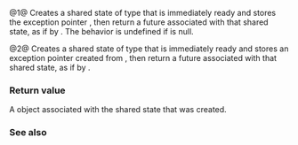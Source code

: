 {{cpp/experimental/title|make_exceptional_future}}
{{cpp/experimental/concurrency/navbar}}
{{dcl begin}}
{{dcl header|experimental/future}}
{{dcl|num=1|since=concurrency|1=
template&lt; class T &gt;
future&lt;T&gt; make_exceptional_future( std::exception_ptr ex );
}}
{{dcl|num=2|since=concurrency|1=
template&lt; class T, class E &gt;
future&lt;T&gt; make_exceptional_future( E ex );
}}
{{dcl end}}

@1@ Creates a shared state of type {{tt|T}} that is immediately ready and stores the exception pointer {{c|ex}}, then return a future associated with that shared state, as if by {{c| 
promise&lt;T&gt; p; p.set_exception(ex); return p.get_future();}}. The behavior is undefined if {{c|ex}} is null.

@2@ Creates a shared state of type {{tt|T}} that is immediately ready and stores an exception pointer created from {{c|ex}}, then return a future associated with that shared state, as if by {{c| 
promise&lt;T&gt; p; p.set_exception(std::make_exception_ptr(ex)); return p.get_future();}}.

===Return value===
A {{tt|future}} object associated with the shared state that was created.

===See also===
{{dsc begin}}
{{dsc inc|cpp/experimental/dsc make_ready_future}}
{{dsc end}}

{{langlinks|zh}}